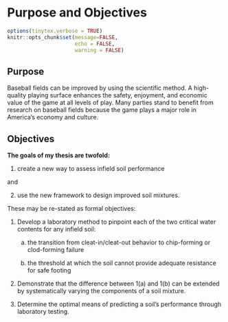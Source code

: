 # Purpose and Objectives {#purpose-and-objectives}

```r

options(tinytex.verbose = TRUE)
knitr::opts_chunk$set(message=FALSE,
                      echo = FALSE,
                      warning = FALSE)
```

## Purpose {#purpose}

Baseball fields can be improved by using the scientific method. 
A high-quality playing surface enhances the safety, enjoyment, and economic value of the game at all levels of play.
Many parties stand to benefit from research on baseball fields because the game plays a major role in America's economy and culture.

## Objectives {#objectives}

**The goals of my thesis are twofold:**

1. create a new way to assess infield soil performance

and 

2. use the new framework to design improved soil mixtures. 
<!-- **I seek to answer these open-ended questions:** -->

<!-- 1. How can infield soil performance be measured? -->
<!-- 2. How can rational mix design improve infield soil performance? -->
<!-- 3. Which soil tests best predict the performance of a mix? -->

These may be re-stated as formal objectives:

1) Develop a laboratory method to pinpoint each of the two critical water contents for any infield soil:
    
    a) the transition from cleat-in/cleat-out behavior to chip-forming or clod-forming failure
    
    b) the threshold at which the soil cannot provide adequate resistance for safe footing
    
2) Demonstrate that the difference between 1(a) and 1(b) can be extended by systematically varying the components of a soil mixture. 

3) Determine the optimal means of predicting a soil's performance through laboratory testing.


